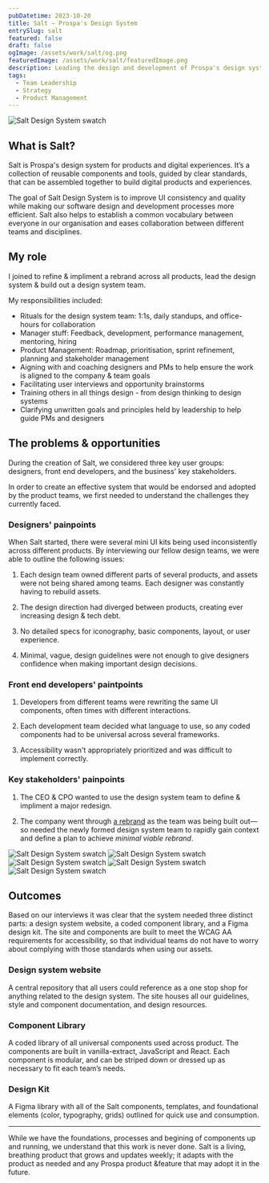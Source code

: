 ```yaml
---
pubDatetime: 2023-10-20
title: Salt — Prospa's Design System
entrySlug: salt
featured: false
draft: false
ogImage: /assets/work/salt/og.png
featuredImage: /assets/work/salt/featuredImage.png
description: Leading the design and development of Prospa's design system, Salt.
tags:
  - Team Leadership
  - Strategy
  - Product Management
---
```



<Image src={saltSwatch} alt='Salt Design System swatch' class='superwide' />

## What is Salt?

Salt is Prospa's design system for products and digital experiences. It’s a collection of reusable components and tools, guided by clear standards, that can be assembled together to build digital products and experiences.

The goal of Salt Design System is to improve UI consistency and quality while making our software design and development processes more efficient. Salt also helps to establish a common vocabulary between everyone in our organisation and eases collaboration between different teams and disciplines.

## My role

I joined to refine & impliment a rebrand across all products, lead the design system & build out a design system team.

My responsibilities included:

- Rituals for the design system team: 1:1s, daily standups, and office-hours for collaboration
- Manager stuff: Feedback, development, performance management, mentoring, hiring
- Product Management: Roadmap, prioritisation, sprint refinement, planning and stakeholder management
- Aigning with and coaching designers and PMs to help ensure the work is aligned to the company & team goals
- Facilitating user interviews and opportunity brainstorms
- Training others in all things design - from design thinking to design systems
- Clarifying unwritten goals and principles held by leadership to help guide PMs and designers

## The problems & opportunities

During the creation of Salt, we considered three key user groups: designers, front end developers, and the business' key stakeholders.

In order to create an effective system that would be endorsed and adopted by the product teams, we first needed to understand the challenges they currently faced.

### Designers' painpoints

When Salt started, there were several mini UI kits being used inconsistently across different products. By interviewing our fellow design teams, we were able to outline the following issues:

1. Each design team owned different parts of several products, and assets were not being shared among teams. Each designer was constantly having to rebuild assets.

1. The design direction had diverged between products, creating ever increasing design & tech debt.

1. No detailed specs for iconography, basic components, layout, or user experience.

1. Minimal, vague, design guidelines were not enough to give designers confidence when making important design decisions.

### Front end developers' paintpoints

1. Developers from different teams were rewriting the same UI components, often times with different interactions.

1. Each development team decided what language to use, so any coded components had to be universal across several frameworks.

1. Accessibility wasn't appropriately prioritized and was difficult to implement correctly.

### Key stakeholders' painpoints

1. The CEO & CPO wanted to use the design system team to define & impliment a major redesign.

1. The company went through [a rebrand](/work/prospa-rebrand) as the team was being built out—so needed the newly formed design system team to rapidly gain context and define a plan to achieve _minimal viable rebrand_.

<div class="flex flex-col gap-2 mb-8 flex-auto superwide">

<div class='flex flex-row items-start gap-2'>
	<Image src={color} alt='Salt Design System swatch' class='!my-0 w-[50%] rounded' />
	<Image src={type} alt='Salt Design System swatch' class='!my-0 w-[50%] rounded' />
</div>

<div class='flex flex-row items-start gap-2'>
	<Image
		src={link}
		alt='Salt Design System swatch'
		class='!my-0 w-[68%] self-stretch rounded bg-[white]'
	/>
	<Image src={cursors} alt='Salt Design System swatch' class='!my-0 w-[32%] rounded' />
</div>

<div class='flex flex-row items-start gap-0'>
	<Image src={contribution} alt='Salt Design System swatch' class='!my-0 w-full rounded' />
</div>

</div>

## Outcomes

Based on our interviews it was clear that the system needed three distinct parts: a design system website, a coded component library, and a Figma design kit. The site and components are built to meet the WCAG AA requirements for accessibility, so that individual teams do not have to worry about complying with those standards when using our assets.

### Design system website

A central repository that all users could reference as a one stop shop for anything related to the design system. The site houses all our guidelines, style and component documentation, and design resources.

### Component Library

A coded library of all universal components used across product. The components are built in vanilla-extract, JavaScript and React. Each component is modular, and can be striped down or dressed up as necessary to fit each team’s needs.

### Design Kit

A Figma library with all of the Salt components, templates, and foundational elements (color, typography, grids) outlined for quick use and consumption.

---

While we have the foundations, processes and begining of components up and running, we understand that this work is never done. Salt is a living, breathing product that grows and updates weekly; it adapts with the product as needed and any Prospa product &feature that may adopt it in the future.
